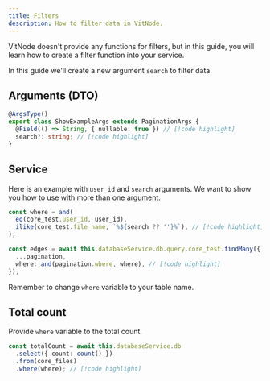 ```yaml
---
title: Filters
description: How to filter data in VitNode.
---
```


VitNode doesn't provide any functions for filters, but in this guide, you will learn how to create a filter function into your service.

In this guide we'll create a new argument `search` to filter data.

 
<Steps>
<Step>
 
## Arguments (DTO)

```ts title="show/dto/show.args.ts"
@ArgsType()
export class ShowExampleArgs extends PaginationArgs {
  @Field(() => String, { nullable: true }) // [!code highlight]
  search?: string; // [!code highlight]
}
```

</Step>

<Step>
 
## Service

Here is an example with `user_id` and `search` arguments. We want to show you how to use with more than one argument.

```ts title="show/show.service.ts"
const where = and(
  eq(core_test.user_id, user_id),
  ilike(core_test.file_name, `%${search ?? ''}%`), // [!code highlight]
);

const edges = await this.databaseService.db.query.core_test.findMany({
  ...pagination,
  where: and(pagination.where, where), // [!code highlight]
});
```

Remember to change `where` variable to your table name.

</Step>

<Step>

## Total count

Provide `where` variable to the total count.

```ts title="show/show.service.ts"
const totalCount = await this.databaseService.db
  .select({ count: count() })
  .from(core_files)
  .where(where); // [!code highlight]
```

</Step>

</Steps>
